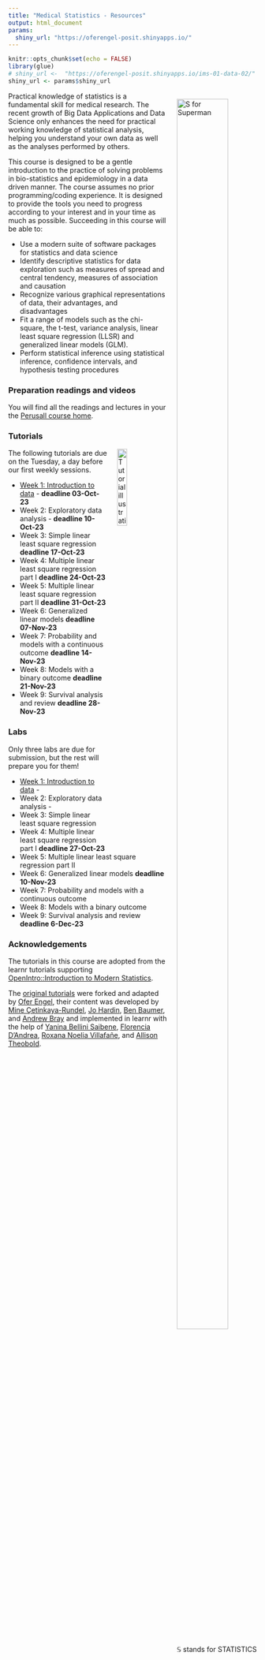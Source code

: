 ```yaml
---
title: "Medical Statistics - Resources"
output: html_document
params:
  shiny_url: "https://oferengel-posit.shinyapps.io/"
---
```


<meta http-equiv='cache-control' content='no-cache'> 
<meta http-equiv='expires' content='0'> 
<meta http-equiv='pragma' content='no-cache'>


<style>
.column-left{
  float: left;
  width: 75%;
  text-align: left;
}
.column-right{
  float: right;
  width: 40%;
  text-align: right;
  padding-left: 10px;
}

.column-full{
  float: none;
  width: 100%;
  text-align: left;
}



.column-right-text-left{
  float: right;
  width: 40%;
  text-align: left;
  font-size: 10px;
}




.column-right-text-center{
  float: right;
  width: 25%;
  text-align: center;
  font-size: 16px;
  margin: 10px 10px 10px 10px;
}

.RUsers {
  padding: 1em;
  background: aliceblue;
  color: black;
}


</style>


```r
knitr::opts_chunk$set(echo = FALSE)
library(glue)
# shiny_url <-  "https://oferengel-posit.shinyapps.io/ims-01-data-02/"
shiny_url <- params$shiny_url
```

<div style="float: right; margin: 0px 0px 20px 20px">
<img  src="images/sperman.gif" alt="S for Superman" width="80%" height="80%">
<br/><br/>
$\mathbb{S}$ stands for STATISTICS
</div>


Practical knowledge of statistics is a fundamental skill for medical research. The recent growth of Big Data Applications and Data Science only enhances the need for practical working knowledge of statistical analysis, helping you  understand your own data as well as the analyses performed by others.



This course is designed to be a gentle introduction to the practice of solving problems in bio-statistics and epidemiology in a data driven manner. The course assumes no prior programming/coding experience. It is designed to provide the tools you need to progress according to your interest and in your time as much as possible. 
Succeeding in this course will be able to:

-   Use a modern suite of software packages for statistics and data science
-   Identify descriptive statistics for data exploration such as measures of spread and central tendency, measures of association and causation
-   Recognize various graphical representations of data, their advantages, and disadvantages
-   Fit a range of models such as the chi-square, the t-test, variance analysis, linear least square regression (LLSR) and generalized linear models (GLM). 
-   Perform statistical inference using statistical inference, confidence intervals, and hypothesis testing procedures



### Preparation readings and videos

You will find all the readings and lectures in your the [Perusall course home](https://app.perusall.com/courses/cpe-medical-statistics).  

### Tutorials

<img style="float: right; margin: 0px 0px 20px 20px" src="logo/umcg.png" alt="Tutorial illustration" width="20%" height="20%">

The following tutorials are due on the Tuesday, a day before our first weekly sessions.  

-   [Week 1: Introduction to data](01-data/) - **deadline 03-Oct-23**
-   Week 2: Exploratory data analysis - **deadline 10-Oct-23**
-   Week 3: Simple linear least square regression **deadline 17-Oct-23**
-   Week 4: Multiple linear least square regression part I  **deadline 24-Oct-23**
-   Week 5: Multiple linear least square regression part II  **deadline 31-Oct-23**
-   Week 6: Generalized linear models **deadline 07-Nov-23**
-   Week 7: Probability and models with a continuous outcome **deadline 14-Nov-23**
-   Week 8: Models with a binary outcome **deadline 21-Nov-23**
-   Week 9: Survival analysis and review **deadline 28-Nov-23**

### Labs 

Only three labs are due for submission, but the rest will prepare you for them!

-   [Week 1: Introduction to data](support/assignments/01_intro_to_r/) - 
-   Week 2: Exploratory data analysis - 
-   Week 3: Simple linear least square regression 
-   Week 4: Multiple linear least square regression part I  **deadline 27-Oct-23**
-   Week 5: Multiple linear least square regression part II  
-   Week 6: Generalized linear models **deadline 10-Nov-23**
-   Week 7: Probability and models with a continuous outcome 
-   Week 8: Models with a binary outcome 
-   Week 9: Survival analysis and review **deadline 6-Dec-23**


### Acknowledgements

The tutorials in this course are adopted from the learnr tutorials supporting [OpenIntro::Introduction to Modern Statistics](https://openintro-ims.netlify.app/).


The [original tutorials](https://openintrostat.github.io/ims-tutorials/) were forked and adapted by [Ofer Engel](https://www.rug.nl/cf/university-college-fryslan/about-ucf/dr-ofer-engel?lang=en), their content was developed by [Mine Çetinkaya-Rundel](https://github.com/mine-cetinkaya-rundel), [Jo Hardin](https://github.com/hardin47), [Ben Baumer](https://github.com/beanumber), and [Andrew Bray](https://github.com/andrewpbray) and implemented in learnr with the help of [Yanina Bellini Saibene](https://github.com/yabellini), [Florencia D’Andrea](https://github.com/flor14), [Roxana Noelia Villafañe](https://github.com/data-datum), and [Allison Theobold](https://github.com/atheobold).

